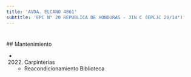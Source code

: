 ```yaml
---
title: 'AVDA. ELCANO 4861'
subtitle: 'EPC N° 20 REPUBLICA DE HONDURAS - JIN C (EPCJC 20/14°)'
---
```


#


 ## Mantenimiento

*  (2022) Carpinterías 
    + Reacondicionamiento Biblioteca




